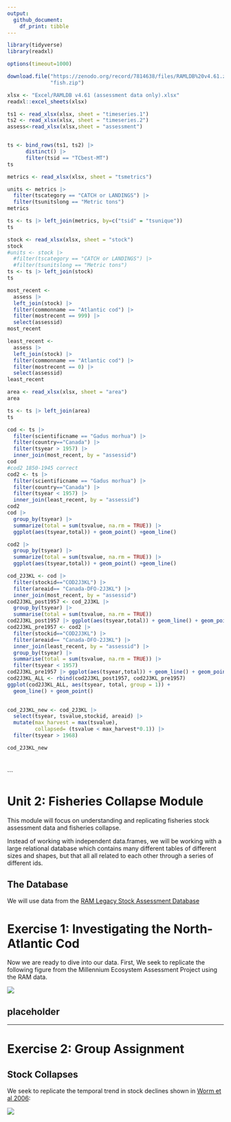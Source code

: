 ```yaml
---
output: 
  github_document:
    df_print: tibble
---
```


```r
library(tidyverse)
library(readxl)
```

```r
options(timeout=1000)
```

```r
download.file("https://zenodo.org/record/7814638/files/RAMLDB%20v4.61.zip?download=1",
              "fish.zip")

```


```r
xlsx <- "Excel/RAMLDB v4.61 (assessment data only).xlsx"
readxl::excel_sheets(xlsx)
```

```r
ts1 <- read_xlsx(xlsx, sheet = "timeseries.1")
ts2 <- read_xlsx(xlsx, sheet = "timeseries.2")
assess<-read_xlsx(xlsx,sheet = "assessment")


ts <- bind_rows(ts1, ts2) |>
      distinct() |> 
      filter(tsid == "TCbest-MT")
ts
```



```r
metrics <- read_xlsx(xlsx, sheet = "tsmetrics")

units <- metrics |> 
  filter(tscategory == "CATCH or LANDINGS") |>
  filter(tsunitslong == "Metric tons")
metrics
```


```r

ts <- ts |> left_join(metrics, by=c("tsid" = "tsunique"))
ts
```

```r
stock <- read_xlsx(xlsx, sheet = "stock")
stock
#units <- stock |> 
  #filter(tscategory == "CATCH or LANDINGS") |>
  #filter(tsunitslong == "Metric tons")
ts <- ts |> left_join(stock)
ts
```

```r
most_recent <-
  assess |> 
  left_join(stock) |>
  filter(commonname == "Atlantic cod") |>
  filter(mostrecent == 999) |>
  select(assessid)
most_recent

least_recent <-
  assess |> 
  left_join(stock) |>
  filter(commonname == "Atlantic cod") |>
  filter(mostrecent == 0) |>
  select(assessid)
least_recent
```





```r
area <- read_xlsx(xlsx, sheet = "area")
area
```

```r
ts <- ts |> left_join(area)
ts
```

```r
cod <- ts |>
  filter(scientificname == "Gadus morhua") |>
  filter(country=="Canada") |>
  filter(tsyear > 1957) |>
  inner_join(most_recent, by = "assessid") 
cod
#cod2 1850-1945 correct
cod2 <- ts |>
  filter(scientificname == "Gadus morhua") |>
  filter(country=="Canada") |>
  filter(tsyear < 1957) |>
  inner_join(least_recent, by = "assessid") 
cod2
cod |>
  group_by(tsyear) |>
  summarize(total = sum(tsvalue, na.rm = TRUE)) |>
  ggplot(aes(tsyear,total)) + geom_point() +geom_line()

cod2 |>
  group_by(tsyear) |>
  summarize(total = sum(tsvalue, na.rm = TRUE)) |>
  ggplot(aes(tsyear,total)) + geom_point() +geom_line()

```

```r
cod_2J3KL <- cod |>
  filter(stockid=="COD2J3KL") |>
  filter(areaid== "Canada-DFO-2J3KL") |>
  inner_join(most_recent, by = "assessid") 
cod2J3KL_post1957 <- cod_2J3KL |>
  group_by(tsyear) |>
  summarise(total = sum(tsvalue, na.rm = TRUE))
cod2J3KL_post1957 |> ggplot(aes(tsyear,total)) + geom_line() + geom_point()
cod2J3KL_pre1957 <- cod2 |>
  filter(stockid=="COD2J3KL") |>
  filter(areaid== "Canada-DFO-2J3KL") |>
  inner_join(least_recent, by = "assessid") |> 
  group_by(tsyear) |>
  summarise(total = sum(tsvalue, na.rm = TRUE)) |>
  filter(tsyear < 1957)
cod2J3KL_pre1957 |> ggplot(aes(tsyear,total)) + geom_line() + geom_point()
cod2J3KL_ALL <- rbind(cod2J3KL_post1957, cod2J3KL_pre1957)
ggplot(cod2J3KL_ALL, aes(tsyear, total, group = 1)) +
  geom_line() + geom_point()
  
```

```r
cod_2J3KL_new <- cod_2J3KL |>
  select(tsyear, tsvalue,stockid, areaid) |>
  mutate(max_harvest = max(tsvalue),
         collapsed= (tsvalue < max_harvest*0.1)) |>
  filter(tsyear > 1968)

cod_2J3KL_new

  
```




















```







# Unit 2: Fisheries Collapse Module

This module will focus on understanding and replicating fisheries stock assessment data and fisheries collapse.

Instead of working with independent data.frames, we will be working with a large relational database which contains many different tables of different sizes and shapes, but that all all related to each other through a series of different ids.

## The Database

We will use data from the [RAM Legacy Stock Assessment Database](https://www.ramlegacy.org/database/)

# Exercise 1: Investigating the North-Atlantic Cod

Now we are ready to dive into our data. First, We seek to replicate the following figure from the Millennium Ecosystem Assessment Project using the RAM data.

![](http://espm-157.carlboettiger.info/img/cod.jpg)

## placeholder

------------------------------------------------------------------------

# Exercise 2: Group Assignment

## Stock Collapses

We seek to replicate the temporal trend in stock declines shown in [Worm et al 2006](http://doi.org/10.1126/science.1132294):

![](http://espm-157.carlboettiger.info/img/worm2006.jpg)
